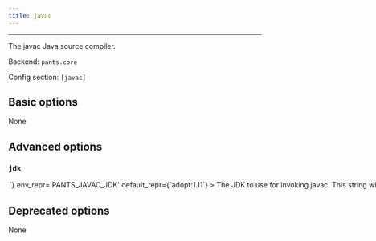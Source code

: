 ```yaml
---
title: javac
---
```



---

The javac Java source compiler.

Backend: <span className="color--primary">`pants.core`</span>

Config section: <span className="color--primary">`[javac]`</span>

<span className={styles.options}>

## Basic options
None

## Advanced options

### `jdk`

<Option
  cli_repr={`--javac-jdk=<str>`}
  env_repr='PANTS_JAVAC_JDK'
  default_repr={`adopt:1.11`}
>
The JDK to use for invoking javac.

 This string will be passed directly to Coursier&#x27;s `--jvm` parameter. Run `cs java --available` to see a list of available JVM versions on your platform.

 If the string &#x27;system&#x27; is passed, Coursier&#x27;s `--system-jvm` option will be used instead, but note that this can lead to inconsistent behavior since the JVM version will be whatever happens to be found first on the system&#x27;s PATH.
</Option>

## Deprecated options

None

</span>